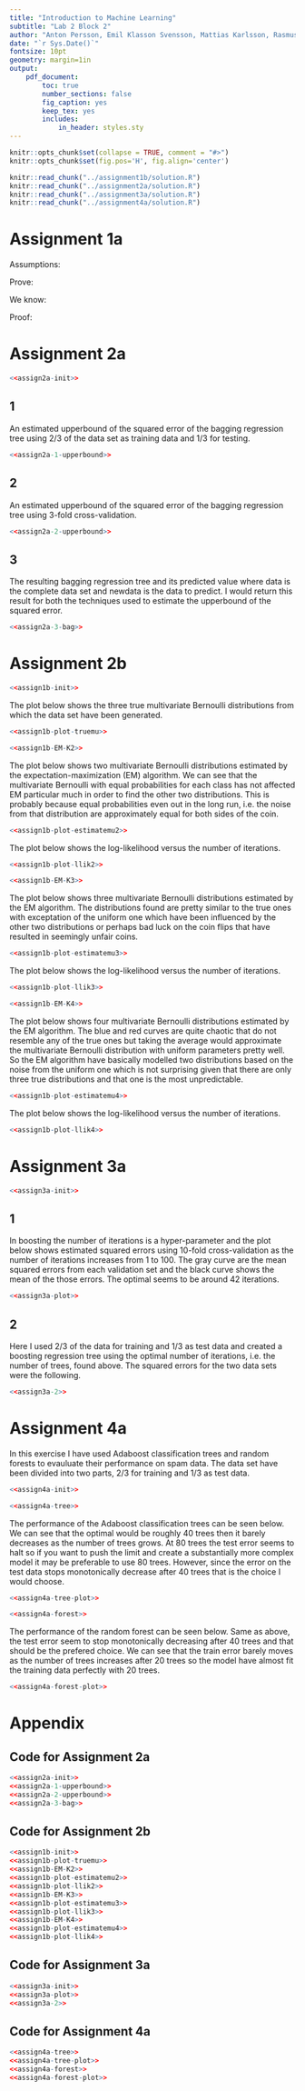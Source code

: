 ```yaml
---
title: "Introduction to Machine Learning"
subtitle: "Lab 2 Block 2"
author: "Anton Persson, Emil Klasson Svensson, Mattias Karlsson, Rasmus Holm"
date: "`r Sys.Date()`"
fontsize: 10pt
geometry: margin=1in
output:
    pdf_document:
        toc: true
        number_sections: false
        fig_caption: yes
        keep_tex: yes
        includes:
            in_header: styles.sty
---
```


```r
knitr::opts_chunk$set(collapse = TRUE, comment = "#>")
knitr::opts_chunk$set(fig.pos='H', fig.align='center')

knitr::read_chunk("../assignment1b/solution.R")
knitr::read_chunk("../assignment2a/solution.R")
knitr::read_chunk("../assignment3a/solution.R")
knitr::read_chunk("../assignment4a/solution.R")
```

\newpage

# Assignment 1a
Assumptions:

\begin{gather*}
\mathrm{E} \left[ \epsilon^{b}(x) \right] = 0, \\
\forall_{i,j}, i \neq j: \mathrm{E} \left[ \epsilon^{i}(x) \epsilon^{j}(x) \right] = 0
\end{gather*}

Prove:

\begin{gather*}
\mathrm{E}_{X} \left[ (f_{\textit{bag}}(x) - h(x))^{2} \right] =
\frac{1}{B} \left[ \frac{1}{B} \sum_{b} \mathrm{E}_{X} \left[ (f^{b}(x) - h(x))^{2} \right] \right]
\end{gather*}

We know:

\begin{gather*}
f^{b}(x) = h(x) + \epsilon^{b}(x) \\
f_{\text{bag}}(x) = \frac{1}{B} \sum_{b} f^{b}(x)
\end{gather*}

Proof:

\begin{gather*}
\mathrm{E}_{X} \left[ (f_{\textit{bag}}(x) - h(x))^{2} \right] = \\
\mathrm{E}_{X} \left[ (\frac{1}{B} \sum_{b} f^{b}(x) - h(x))^{2} \right] = \\
\mathrm{E}_{X} \left[ (\frac{1}{B} \sum_{b} \epsilon^{b}(x))^{2} \right] = \\
\frac{1}{B^{2}}
\mathrm{E}_{X} \left[ (\epsilon^{1}(x))^{2} +
2 \epsilon^{1}(x) \epsilon^{2}(x) +
\dotsb +
2 \epsilon^{b-1}(x) \epsilon^{b}(x) +
(\epsilon^{b}(x))^{2} \right] = \\
\frac{1}{B^{2}}
\left(
\mathrm{E}_{X} \left[ (\epsilon^{1}(x))^{2} \right] +
2 \mathrm{E}_{X} \left[ \epsilon^{1}(x) \epsilon^{2}(x) \right]
+ \dotsb +
2 \mathrm{E}_{X} \left[ \epsilon^{b-1}(x) \epsilon^{b}(x) \right] +
\mathrm{E}_{X} \left[ (\epsilon^{b}(x))^{2} \right]
\right) = \\
\frac{1}{B^{2}} \sum_{b} \mathrm{E}_{X} \left[ (\epsilon^{b}(x))^{2} \right] = \\
\frac{1}{B^{2}} \sum_{b} \mathrm{E}_{X} \left[ (f^{b}(x) - h(x))^{2} \right] = \\
\frac{1}{B} \left[ \frac{1}{B} \sum_{b} \mathrm{E}_{X} \left[ (f^{b}(x) - h(x))^{2} \right] \right]
\end{gather*}

\newpage

# Assignment 2a
```r
<<assign2a-init>>
```

## 1
An estimated upperbound of the squared error of the bagging regression tree using 2/3 of the data set as training data and 1/3 for testing.

```r
<<assign2a-1-upperbound>>
```

## 2
An estimated upperbound of the squared error of the bagging regression tree using 3-fold cross-validation.

```r
<<assign2a-2-upperbound>>
```

## 3
The resulting bagging regression tree and its predicted value where data is the complete data set and newdata is the data to predict. I would return this result for both the techniques used to estimate the upperbound of the squared error.

```r
<<assign2a-3-bag>>
```

\newpage

# Assignment 2b
```r
<<assign1b-init>>
```

The plot below shows the three true multivariate Bernoulli distributions from which the data set have been generated.

```r
<<assign1b-plot-truemu>>
```

```r
<<assign1b-EM-K2>>
```

The plot below shows two multivariate Bernoulli distributions estimated by the expectation-maximization (EM) algorithm. We can see that the multivariate Bernoulli with equal probabilities for each class has not affected EM particular much in order to find the other two distributions. This is probably because equal probabilities even out in the long run, i.e. the noise from that distribution are approximately equal for both sides of the coin.

```r
<<assign1b-plot-estimatemu2>>
```

The plot below shows the log-likelihood versus the number of iterations.

```r
<<assign1b-plot-llik2>>
```

```r
<<assign1b-EM-K3>>
```

The plot below shows three multivariate Bernoulli distributions estimated by the EM algorithm. The distributions found are pretty similar to the true ones with exceptation of the uniform one which have been influenced by the other two distributions or perhaps bad luck on the coin flips that have resulted in seemingly unfair coins.

```r
<<assign1b-plot-estimatemu3>>
```

The plot below shows the log-likelihood versus the number of iterations.

```r
<<assign1b-plot-llik3>>
```

```r
<<assign1b-EM-K4>>
```

The plot below shows four multivariate Bernoulli distributions estimated by the EM algorithm. The blue and red curves are quite chaotic that do not resemble any of the true ones but taking the average would approximate the multivariate Bernoulli distribution with uniform parameters pretty well. So the EM algorithm have basically modelled two distributions based on the noise from the uniform one which is not surprising given that there are only three true distributions and that one is the most unpredictable.

```r
<<assign1b-plot-estimatemu4>>
```

The plot below shows the log-likelihood versus the number of iterations.

```r
<<assign1b-plot-llik4>>
```

\newpage

# Assignment 3a
```r
<<assign3a-init>>
```

## 1
In boosting the number of iterations is a hyper-parameter and the plot below shows estimated squared errors using 10-fold cross-validation as the number of iterations increases from 1 to 100. The gray curve are the mean squared errors from each validation set and the black curve shows the mean of the those errors. The optimal seems to be around 42 iterations.

```r
<<assign3a-plot>>
```

## 2
Here I used 2/3 of the data for training and 1/3 as test data and created a boosting regression tree using the optimal number of iterations, i.e. the number of trees, found above. The squared errors for the two data sets were the following.

```r
<<assign3a-2>>
```

\newpage

# Assignment 4a
In this exercise I have used Adaboost classification trees and random forests to evauluate their performance on spam data. The data set have been divided into two parts, 2/3 for training and 1/3 as test data.

```r
<<assign4a-init>>
```

```r
<<assign4a-tree>>
```

The performance of the Adaboost classification trees can be seen below. We can see that the optimal would be roughly 40 trees then it barely decreases as the number of trees grows. At 80 trees the test error seems to halt so if you want to push the limit and create a substantially more complex model it may be preferable to use 80 trees. However, since the error on the test data stops monotonically decrease after 40 trees that is the choice I would choose.

```r
<<assign4a-tree-plot>>
```

```r
<<assign4a-forest>>
```

The performance of the random forest can be seen below. Same as above, the test error seem to stop monotonically decreasing after 40 trees and that should be the prefered choice. We can see that the train error barely moves as the number of trees increases after 20 trees so the model have almost fit the training data perfectly with 20 trees.

```r
<<assign4a-forest-plot>>
```

\newpage

# Appendix

## Code for Assignment 2a
```r
<<assign2a-init>>
<<assign2a-1-upperbound>>
<<assign2a-2-upperbound>>
<<assign2a-3-bag>>
```

## Code for Assignment 2b
```r
<<assign1b-init>>
<<assign1b-plot-truemu>>
<<assign1b-EM-K2>>
<<assign1b-plot-estimatemu2>>
<<assign1b-plot-llik2>>
<<assign1b-EM-K3>>
<<assign1b-plot-estimatemu3>>
<<assign1b-plot-llik3>>
<<assign1b-EM-K4>>
<<assign1b-plot-estimatemu4>>
<<assign1b-plot-llik4>>
```

## Code for Assignment 3a
```r
<<assign3a-init>>
<<assign3a-plot>>
<<assign3a-2>>
```

## Code for Assignment 4a
```r
<<assign4a-tree>>
<<assign4a-tree-plot>>
<<assign4a-forest>>
<<assign4a-forest-plot>>
```
